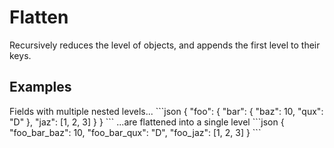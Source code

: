 # Flatten

<Synopsis>
Recursively reduces the level of objects, and appends the first level to their keys.
</Synopsis>

## Examples

<Example>
   <Description>
      Fields with multiple nested levels...
   </Description>
   <SampleCode>
      ```json
      {
         "foo": {
            "bar": {
               "baz": 10,
               "qux": "D"
            },
            "jaz": [1, 2, 3]
         }
      }
      ```
   </SampleCode>

   <Description>
      ...are flattened into a single level
   </Description>
   <SampleCode>
      ```json
      {
         "foo_bar_baz": 10,
         "foo_bar_qux": "D",
         "foo_jaz": [1, 2, 3]
      }
      ```
   </SampleCode>
</Example>


